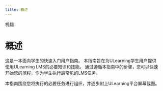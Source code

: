 ```yaml
--- 
title: 概述
--- 
```



机翻
 # 概述 
 
 这是一本面向学生的快速入门用户指南。 本指南旨在为ULearning学生用户提供使用ULearning LMS的必要知识和技能。 通过遵循本指南中的步骤，您可以快速开始您的旅程，作为学生执行最常见的LMS任务。 
 
 本指南围绕您将执行的必要任务进行组织，并逐步附上ULearning平台屏幕截图。
